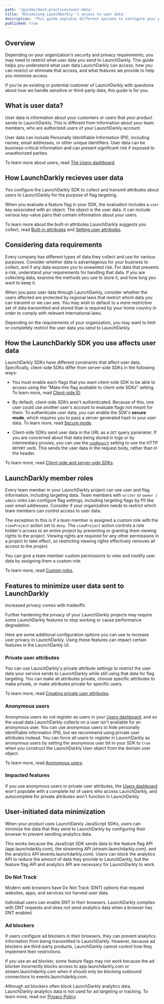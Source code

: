 ```yaml
---
path: '/guides/best-practices/user-data'
title: 'Minimizing LaunchDarkly''s access to user data'
description: 'This guide explains different options to configure your product''s relationship with LaunchDarkly to minimize when your users'' data is transmitted to our servers.'
published: true
---
```


## Overview

Depending on your organization's security and privacy requirements, you may need to restrict what user data you send to LaunchDarkly. This guide helps you understand what user data LaunchDarkly can access, how you can restrict or eliminate that access, and what features we provide to help you minimize access.

If you're an existing or potential customer of LaunchDarkly with questions about how we handle sensitive or third-party data, this guide is for you.

## What is user data?

User data is information about your customers or users that your product sends to LaunchDarkly. This is different from information about your team members, who are authorized users of your LaunchDarkly account.

User data can include Personally Identifiable Information (PII), including names, email addresses, or other unique identifiers. User data can be business-critical information and can present significant risk if exposed to unauthorized parties.

To learn more about users, read [The Users dashboard](/home/users/users-dashboard).

## How LaunchDarkly recieves user data

You configure the LaunchDarkly SDK to collect and transmit attributes about users to LaunchDarkly for the purpose of flag targeting.

When you evaluate a feature flag in your SDK, the evaluation includes a `user` key associated with an object. The object is the user data. It can include various key-value pairs that contain information about your users.

To learn more about the built-in attributes LaunchDarkly suggests you collect, read [Built-in attributes](/home/flags/targeting-users#built-in-attributes) and [Setting user attributes](/home/users/attributes).

## Considering data requirements

Every company has different types of data they collect and use for various purposes. Consider whether data is advantageous for your business to collect, and if any data exposes you to unwanted risk. For data that presents a risk, understand your requirements for handling that data. If you are collecting data, examine the methods you use to store it, and how long you want to keep it.

When you pass user data through LaunchDarkly, consider whether the users affected are protected by regional laws that restrict which data you can transmit or we can see. You may wish to default to a more restrictive set of data transmitted and stored than is required by your home country in order to comply with relevant international laws.

Depending on the requirements of your organization, you may want to limit or completely restrict the user data you send to LaunchDarkly.

## How the LaunchDarkly SDK you use affects user data

LaunchDarkly SDKs have different constraints that affect user data. Specifically, client-side SDKs differ from server-side SDKs in the following ways:

- You must enable each flags that you want client-side SDK to be able to access using the "Make this flag available to client-side SDKs" setting. To learn more, read [Client-side ID](/sdk/concepts/client-side-server-side#client-side-id).

- By default, client-side SDKs aren't authenticated. Because of this, one user could use another user's account to evaluate flags not meant for them. To authenticate user data, you can enable the SDK's **secure mode**, which requires you to pass a server generated hash in your user data. To learn more, read [Secure mode](/sdk/features/secure-mode#configuring-secure-mode-in-the-javascript-client-side-sdk).

- Client-side SDKs send user data in the URL as a `GET` query parameter. If you are concerned about that data being stored in logs or by intermediary proxies, you can use the [`useReport`](/sdk/features/user-config#javascript) setting to use the HTTP `REPORT` verb. This sends the user data in the request body, rather than in the header.

To learn more, read [Client-side and server-side SDKs](/sdk/concepts/client-side-server-side).

## LaunchDarkly member roles

Every team member in your LaunchDarkly project can see user and flag information, including targeting data. Team members with `writer` or `owner / admin` roles can configure flag settings, including targeting flags by PII like user email addresses. Consider if your organization needs to restrict which team members can control access to user data.

The exception to this is if a team member is assigned a custom role with the `viewProject` action set to `deny`. The `viewProject` action controls a role holder's access to an entire project by preventing or granting them viewing rights to the project. Viewing rights are required for any other permissions in a project to take effect, so restricting viewing rights effectively removes all access to the project.

You can give a team member custom permissions to view and modify user data by assigning them a custom role.

To learn more, read [Custom roles](/home/team/custom-roles).

## Features to minimize user data sent to LaunchDarkly

<Callout intent="alert">
<CalloutTitle>Increased privacy comes with tradeoffs</CalloutTitle>
<CalloutDescription>

Further hardening the privacy of your LaunchDarkly projects may require some LaunchDarkly features to stop working or cause performance degradation.

</CalloutDescription>
</Callout>

Here are some additional configuration options you can use to increase user privacy in LaunchDarkly. Using these features can impact certain features in the LaunchDarkly UI.

### Private user attributes

You can use LaunchDarkly's private attribute settings to restrict the user data your service sends to LaunchDarkly while still using that data for flag targeting. You can make all attributes private, choose specific attributes to make private, or make attributes private for specific users.

To learn more, read [Creating private user attributes](/home/users/attributes#creating-private-user-attributes).

### Anonymous users

Anonymous users do not register as users in your [Users dashboard](/home/users/users-dashboard), and so the usual data LaunchDarkly collects on a user isn't available for an anonymous user. You can use anonymous users to hide personally identifiable information (PII), but we recommend using private user attributes instead. You can force all users to register in LaunchDarkly as anonymous users by setting the anonymous user bit in your SDK to `true` when you construct the LaunchDarkly User object from the domain user object.

To learn more, read [Anonymous users](/home/users/anonymous-users).

### Impacted features

If you use anonymous users or private user attributes, the [Users dashboard](/home/users/users-dashboard) won't populate with a complete list of users who access LaunchDarkly, and autocomplete for private attributes won't function in LaunchDarkly.

## User-initiated data minimization

When your product uses LaunchDarkly JavaScript SDKs, users can minimize the data that they send to LaunchDarkly by configuring their browser to prevent sendiing analytics data.

This works because the JavaScipt SDK sends data to the feature flag API (app.launchdarkly.com), the streaming API (stream.launchdarkly.com), and the analytics API (events.launchdarkly.com). Users can block the analytics API to reduce the amount of data they provide to LaunchDarkly, but the feature flag API and analytics API are necessary for LaunchDarkly to work.

### Do Not Track

Modern web browsers have Do Not Track (DNT) options that request websites, apps, and services not harvest user data.

Individual users can enable DNT in their browsers. LaunchDarkly complies with DNT requests and does not send analytics data when a browser has DNT enabled.

### Ad blockers

If users configure ad blockers in their browsers, they can prevent analytics information from being transmitted to LaunchDarkly. However, because ad blockers are third-party products, LaunchDarkly cannot control how they implement their restrictions.

If you use an ad blocker, some feature flags may not work because the ad blocker incorrectly blocks access to app.launchdarkly.com or stream.launchdarkly.com when it should only be blocking outbound connections to events.launchdarkly.com.

Although ad blockers often block LaunchDarkly analytics data, LaunchDarkly analytics data is not used for ad targeting or tracking. To learn more, read our [Privacy Policy](https://launchdarkly.com/policies/privacy/).
